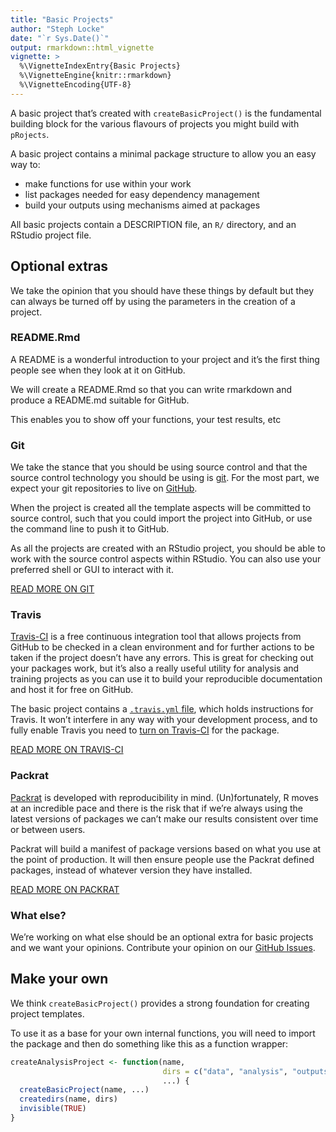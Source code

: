 ```yaml
---
title: "Basic Projects"
author: "Steph Locke"
date: "`r Sys.Date()`"
output: rmarkdown::html_vignette
vignette: >
  %\VignetteIndexEntry{Basic Projects}
  %\VignetteEngine{knitr::rmarkdown}
  %\VignetteEncoding{UTF-8}
---
```


A basic project that's created with `createBasicProject()` is the fundamental building block for the various flavours of projects you might build with `pRojects`.

A basic project contains a minimal package structure to allow you an easy way to:

 - make functions for use within your work
 - list packages needed for easy dependency management
 - build your outputs using mechanisms aimed at packages
 
All basic projects contain a DESCRIPTION file, an `R/` directory, and an RStudio project file.

## Optional extras
We take the opinion that you should have these things by default but they can always be turned off by using the parameters in the creation of a project.

### README.Rmd
A README is a wonderful introduction to your project and it's the first thing people see when they look at it on GitHub. 

We will create a README.Rmd so that you can write rmarkdown and produce a README.md suitable for GitHub. 

This enables you to show off your functions, your test results, etc

### Git
We take the stance that you should be using source control and that the source control technology you should be using is [git](https://git-scm.com/book/en/v2/Getting-Started-Git-Basics). For the most part, we expect your git repositories to live on [GitHub](https://github.com).

When the project is created all the template aspects will be committed to source control, such that you could import the project into GitHub, or use the command line to push it to GitHub.

As all the projects are created with an RStudio project, you should be able to work with the source control aspects within RStudio. You can also use your preferred shell or GUI to interact with it.

[READ MORE ON GIT](https://git-scm.com/)

### Travis
[Travis-CI](https://travis-ci.org/) is a free continuous integration tool that allows projects from GitHub to be checked in a clean environment and for further actions to be taken if the project doesn't have any errors. This is great for checking out your packages work, but it's also a really useful utility for analysis and training projects as you can use it to build your reproducible documentation and host it for free on GitHub.

The basic project contains a [`.travis.yml` file](https://docs.travis-ci.com/user/customizing-the-build), which holds instructions for Travis. It won't interfere in any way with your development process, and to fully enable Travis you need to [turn on Travis-CI](https://travis-ci.org/getting_started) for the package. 

[READ MORE ON TRAVIS-CI](https://docs.travis-ci.com/user/languages/r/)

### Packrat
[Packrat](https://rstudio.github.io/packrat/) is developed with reproducibility in mind. (Un)fortunately, R moves at an incredible pace and there is the risk that if we're always using the latest versions of packages we can't make our results consistent over time or between users.

Packrat will build a manifest of package versions based on what you use at the point of production. It will then ensure people use the Packrat defined packages, instead of whatever version they have installed.

[READ MORE ON PACKRAT](https://rstudio.github.io/packrat/)

### What else?
We're working on what else should be an optional extra for basic projects and we want your opinions. Contribute your opinion on our [GitHub Issues](https://github.com/lockedata/pRojects/issues).

## Make your own
We think `createBasicProject()` provides a strong foundation for creating project templates.

To use it as a base for your own internal functions, you will need to import the package and then do something like this as a function wrapper:

```r
createAnalysisProject <- function(name,
                                  dirs = c("data", "analysis", "outputs"),
                                  ...) {
  createBasicProject(name, ...)
  createdirs(name, dirs)
  invisible(TRUE)
}

```
